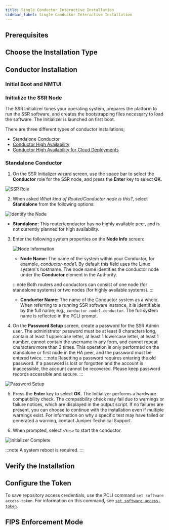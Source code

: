 ```yaml
---
title: Single Conductor Interactive Installation
sidebar_label: Single Conductor Interactive Installation
---
```



<InteractiveOverview/>

## Prerequisites
<Prerequisites/>

## Choose the Installation Type
<InstallationType/>

## Conductor Installation
<LinuxComplete/>

### Initial Boot and NMTUI
<InitialBoot/>

### Initialize the SSR Node

The SSR Initializer tunes your operating system, prepares the platform to run the SSR software, and creates the bootstrapping files necessary to load the software. The Initializer is launched on first boot.

There are three different types of conductor installations; 
- Standalone Conductor 
- [Conductor High Availability](ha_conductor_install.md)
- [Conductor High Availability for Cloud Deployments](intro_initialize_HA_conductor.md)

### Standalone Conductor

1. On the SSR Initializer wizard screen, use the space bar to select the **Conductor** role for the SSR node, and press the **Enter** key to select **OK**.

  ![SSR Role](/img/initializer_Serial2.png)

2. When asked _What kind of Router/Conductor node is this?_, select **Standalone** from the following options:

  ![Identify the Node](/img/initializer_standalone.png)

- **Standalone:** This router/conductor has no highly available peer, and is not currently planned for high availability.

3. Enter the following system properties on the **Node Info** screen:

    ![Node Information](/img/initializer_Serial5.png)

    - **Node Name:** The name of the system within your Conductor, for example, _conductor-node1_. By default this field uses the Linux system's hostname. The node name identifies the conductor node under the **Conductor** element in the Authority. 

    :::note
    Both routers and conductors can consist of one node (for standalone systems) or two nodes (for highly available systems).
    :::
    - **Conductor Name:** The name of the Conductor system as a whole. When referring to a running SSR software instance, it is identifiable by the full name; e.g., `conductor-node1.conductor`. The full system name is reflected in the PCLI prompt.

4. On the **Password Setup** screen, create a password for the SSR Admin user. The administrator password must be at least 8 characters long, contain at least 1 uppercase letter, at least 1 lowercase letter, at least 1 number, cannot contain the username in any form, and cannot repeat characters more than 3 times. This operation is only performed on the standalone or first node in the HA peer, and the password must be entered twice. 
  :::note
  Resetting a password requires entering the old password. If a password is lost or forgotten and the account is inaccessible, the account cannot be recovered. Please keep password records accessible and secure. 
  :::

  ![Password Setup](/img/initializer_Serial6.png)

5. Press the **Enter** key to select **OK**. The Initializer performs a hardware compatibility check. The compatibility check may fail due to warnings or failure notices, which are displayed in the output script. If no failures are present, you can choose to continue with the installation even if multiple warnings exist. For information on why a specific test may have failed or generated a warning, contact Juniper Technical Support.

6. When prompted, select `<Yes>` to start the conductor.

  ![Initializer Complete](/img/initializer_complete.png)

  :::note
  A system reboot is required.
  :::

## Verify the Installation
<VerifyInstall/>

## Configure the Token

To save repository access credentials, use the PCLI command `set software access-token`. For information on this command, see [`set software access-token`](cli_reference.md#set-software-access-token).

## FIPS Enforcement Mode
<FIPSmode/>
